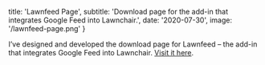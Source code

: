 
  title: 'Lawnfeed Page',
  subtitle:
    'Download page for the add-in that integrates Google Feed into Lawnchair.',
  date: '2020-07-30',
  image: '/lawnfeed-page.png'
}


<MarkdownContainer>
  <PostImage src='/lawnfeed-page.png' cover />
</MarkdownContainer>

<MarkdownContainer narrow>

I’ve designed and developed the download page for Lawnfeed –
the add-in that integrates Google Feed into Lawnchair. [Visit it here](https://lawnchair.app/lawnfeed).

</MarkdownContainer>
